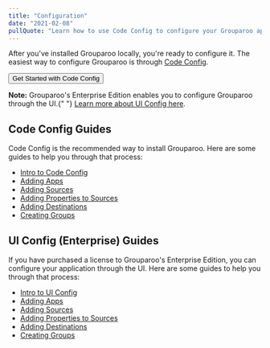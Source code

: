 ```yaml
---
title: "Configuration"
date: "2021-02-08"
pullQuote: "Learn how to use Code Config to configure your Grouparoo application."
---
```


After you've installed Grouparoo locally, you're ready to configure it. The easiest way to configure Grouparoo is through [Code Config](/docs/config/code-config).

<Button className="mb-4" variant="outline-primary">
  Get Started with Code Config
</Button>

<Alert variant="primary">
  <p className="mb-0">
    <strong>Note:</strong> Grouparoo's Enterprise Edition enables you to
    configure Grouparoo through the UI.{" "}
    <a href="/docs/config/ui-config">Learn more about UI Config here</a>.
  </p>
</Alert>

## Code Config Guides

Code Config is the recommended way to install Grouparoo. Here are some guides to help you through that process:

- [Intro to Code Config](/docs/config/code-config)
- [Adding Apps](/docs/config/apps/community)
- [Adding Sources](/docs/config/sources/community)
- [Adding Properties to Sources](/docs/config/properties/community)
- [Adding Destinations](/docs/config/destinations/community)
- [Creating Groups](/docs/config/groups/community)

## UI Config (Enterprise) Guides

If you have purchased a license to Grouparoo's Enterprise Edition, you can configure your application through the UI. Here are some guides to help you through that process:

- [Intro to UI Config](/docs/config/ui-config)
- [Adding Apps](/docs/config/apps/enterprise)
- [Adding Sources](/docs/config/sources/enterprise)
- [Adding Properties to Sources](/docs/config/properties/enterprise)
- [Adding Destinations](/docs/config/destinations/enterprise)
- [Creating Groups](/docs/config/groups/enterprise)

